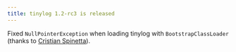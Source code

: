 ```yaml
---
title: tinylog 1.2-rc3 is released
---
```


Fixed `NullPointerException` when loading tinylog with `BootstrapClassLoader` (thanks to [Cristian Spinetta](https://github.com/cspinetta)).
